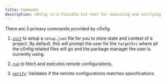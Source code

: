 ```yaml
---
title: Commands
description: c0nfig is a flexible CLI tool for executing and verifying remote configurations, allowing developers to create easy, quick, and reusable configurations for various developer tools.
---
```


There are 3 primary commands provided by c0nfig

1. <a href="/docs/commands/init">`init`</a> to setup a `setup.json` file for you
   to store state and context of a project. By default, this will prompt the
   user for the `targetSrc` where all the c0nfig related files will go and the
   package manager the user is currently using.

2. <a href="/docs/commands/run">`run`</a> to fetch and executes remote
   configurations,

3. <a href="/docs/commands/verify">`verify`</a>: Validates if the remote
   configurations matches specifications.
